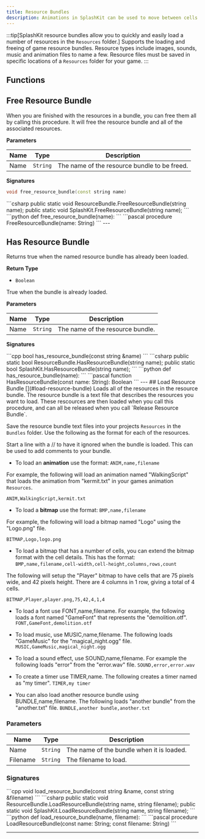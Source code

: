 ```yaml
---
title: Resource Bundles
description: Animations in SplashKit can be used to move between cells in bitmaps and sprites. Each animation generates a number sequence that can then be used when drawing bitmaps.
---
```

:::tip[SplashKit resource bundles allow you to quickly and easily load a number of resources in the `Resources` folder.]
Supports the loading and freeing of game resource bundles. Resource types include images, sounds, music and animation files to name a few. Resource files must be saved in specific locations of a `Resources` folder for your game.
:::




## Functions
##

## Free Resource Bundle [](#free-resource-bundle)

When you are finished with the resources in a bundle, you can free them all by calling this procedure. It will free the resource bundle and all of the associated resources.

**Parameters**

| Name | Type     | Description                        |
| ---- | -------- | ---------------------------------- |
| Name | `String` | The name of the resource bundle to be freed. |

**Signatures**
<Tabs>
  <TabItem label="C++">
```cpp
void free_resource_bundle(const string name)
```
  </TabItem>
  <TabItem label="C#">
```csharp
public static void ResourceBundle.FreeResourceBundle(string name);
public static void SplashKit.FreeResourceBundle(string name);
```
  </TabItem>
  <TabItem label="Python">
```python
def free_resource_bundle(name):
```
  </TabItem>
  <TabItem label="Pascal">
```pascal
procedure FreeResourceBundle(name: String)
```
  </TabItem>
</Tabs>
---

## Has Resource Bundle [](#has-resource-bundle)

Returns true when the named resource bundle has already been loaded.

**Return Type**

- `Boolean`

True when the bundle is already loaded.

**Parameters**

| Name | Type     | Description              |
| ---- | -------- | ------------------------ |
| Name | `String` | The name of the resource bundle. |

**Signatures**

<Tabs>
  <TabItem label="C++">
```cpp
bool has_resource_bundle(const string &name)
```
  </TabItem>
  <TabItem label="C#">
```csharp
public static bool ResourceBundle.HasResourceBundle(string name);
public static bool SplashKit.HasResourceBundle(string name);
```
  </TabItem>
  <TabItem label="Python">
```python
def has_resource_bundle(name):
```
  </TabItem>
  <TabItem label="Pascal">
```pascal
function HasResourceBundle(const name: String): Boolean
```
  </TabItem>
</Tabs>
---
## Load Resource Bundle [](#load-resource-bundle)
Loads all of the resources in the resource bundle. The resource bundle is a text file that describes the resources you want to load. These rescources are then loaded when you call this procedure, and can all be released when you call `Release Resource Bundle`.

Save the resource bundle text files into your projects `Resources` in the `Bundles` folder. Use the following as the format for each of the resources.

Start a line with a // to have it ignored when the bundle is loaded. This can be used to add comments to your bundle.

- To load an **animation** use the format:
`ANIM,name,filename`

For example, the following will load an animation named "WalkingScript" that loads the animation from "kermit.txt" in your games animation `Resources`.

`ANIM,WalkingScript,kermit.txt`

- To load a **bitmap** use the format:
`BMP,name,filename`

For example, the following will load a bitmap named "Logo" using the "Logo.png" file.

`BITMAP,Logo,logo.png`

- To load a bitmap that has a number of cells, you can extend the bitmap format with the cell details. This has the format:
`BMP,name,filename,cell-width,cell-height,columns,rows,count`

The following will setup the "Player" bitmap to have cells that are 75 pixels wide, and 42 pixels height. There are 4 columns in 1 row, giving a total of 4 cells.

`BITMAP,Player,player.png,75,42,4,1,4`

- To load a font use FONT,name,filename. For example, the following loads a font named "GameFont" that represents the "demolition.otf".
`FONT,GameFont,demolition.otf`

- To load music, use MUSIC,name,filename. The following loads "GameMusic" for the "magical_night.ogg" file.
`MUSIC,GameMusic,magical_night.ogg`

- To load a sound effect, use SOUND,name,filename. For example the following loads "error" from the "error.wav" file.
`SOUND,error,error.wav`

- To create a timer use TIMER,name. The following creates a timer named as "my timer".
`TIMER,my timer`

- You can also load another resource bundle using BUNDLE,name,filename. The following loads "another bundle" from the "another.txt" file.
`BUNDLE,another bundle,another.txt`
### Parameters

| Name     | Type     | Description                    |
| -------- | -------- | ------------------------------ |
| Name     | `String` | The name of the bundle when it is loaded. |
| Filename | `String` | The filename to load.          |

### Signatures

<Tabs>
  <TabItem label="C++">
```cpp
void load_resource_bundle(const string &name, const string &filename)
```
  </TabItem>
  <TabItem label="C#">
```csharp
public static void ResourceBundle.LoadResourceBundle(string name, string filename);
public static void SplashKit.LoadResourceBundle(string name, string filename);
```
  </TabItem>
  <TabItem label="Python">
```python
def load_resource_bundle(name, filename):
```
  </TabItem>
  <TabItem label="Pascal">
```pascal
procedure LoadResourceBundle(const name: String; const filename: String)
```
  </TabItem>
</Tabs>


---




